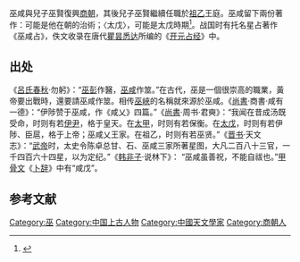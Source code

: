 巫咸與兒子巫賢復興[[商朝|商朝]]，其後兒子巫賢繼續任職於[[祖乙|祖乙]]王庭。巫咸留下兩份著作：可能是他在朝的治術；〈太戊〉，可能是太戊時期<ref name="余論">{{cite book |author=[[余英時|余英時]] |title=《論天人之際：中國古代思想起源試探》|url=http://vdisk.weibo.com/search/?type=public&keyword=%E8%AB%96%E5%A4%A9%E4%BA%BA%E4%B9%8B%E9%9A%9B|publisher=聯經出版事業股份有限公司|location=台北|year=2014|isbn= 957084325X |language=zh-hant}}</ref>{{rp|163}}。战国时有托名星占著作《巫咸占》，佚文收录在唐代[[瞿昙悉达|瞿昙悉达]]所编的《[[开元占经|开元占经]]》中。


== 出处 ==
《[[呂氏春秋|呂氏春秋]]·勿躬》：“[[巫彭|巫彭]]作醫，[[巫咸|巫咸]]作筮。”在古代，巫是一個很崇高的職業，黃帝要出戰時，還要請巫咸作筮。相传[[巫峽|巫峽]]的名稱就來源於巫咸。《[[尚書|尚書]]·商書·咸有一德》：“伊陟赞于巫咸，作《咸乂》四篇。”《[[尚書|尚書]]·周书·君奭》：“我闻在昔成汤既受命，时则有若[[伊尹|伊尹]]，格于皇天。在[[太甲|太甲]]，时则有若保衡。在[[太戊|太戊]]，时则有若伊陟、臣扈，格于上帝；巫咸乂王家。在祖乙，时则有若巫贤。”《[[晋书|晋书]]·天文志》：“[[晋武帝|武帝]]时，太史令陈卓总甘、石、巫咸三家所著星图，大凡二百八十三官，一千四百六十四星，以为定纪。”《[[韩非子|韩非子]]·说林下》： “巫咸虽善祝，不能自祓也。”[[甲骨文|甲骨文]]《[[卜辞|卜辞]]》中有“咸戊”。

== 参考文献 ==
{{Reflist}}

[[Category:巫|Category:巫]]
[[Category:中国上古人物|Category:中国上古人物]]
[[Category:中國天文學家|Category:中國天文學家]]
[[Category:商朝人|Category:商朝人]]